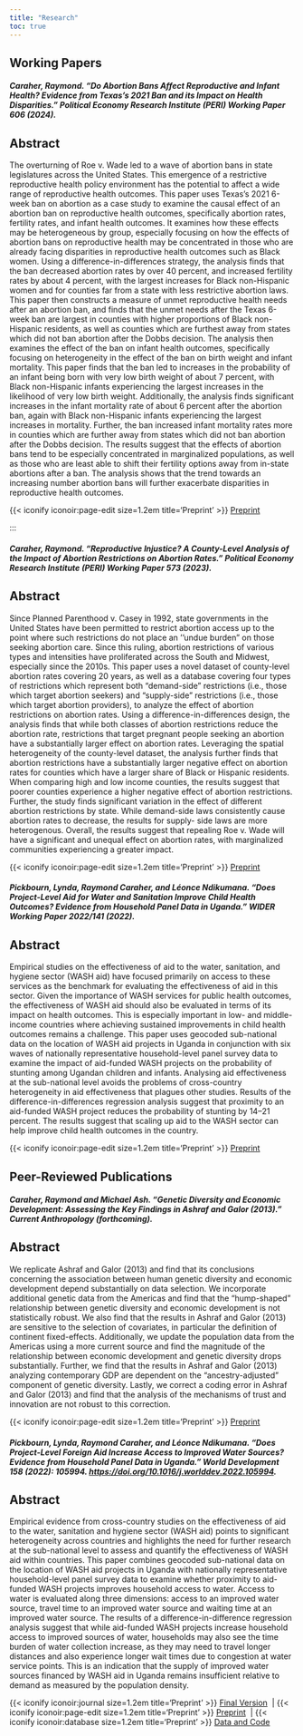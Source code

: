 ```yaml
---
title: "Research"
toc: true
---
```


## Working Papers

##### Caraher, Raymond. "Do Abortion Bans Affect Reproductive and Infant Health? Evidence from Texas’s 2021 Ban and its Impact on Health Disparities." *Political Economy Research Institute* (PERI) Working Paper 606 (2024).

::: {.callout-note appearance="simple" collapse="true"}
# Abstract

The overturning of Roe v. Wade led to a wave of abortion bans in state legislatures across the United States. This emergence of a restrictive reproductive health policy environment has the potential to affect a wide range of reproductive health outcomes. This paper uses Texas’s 2021 6-week ban on abortion as a case study to examine the causal effect of an abortion ban on reproductive health outcomes, specifically abortion rates, fertility rates, and infant health outcomes. It examines how these effects may be heterogeneous by group, especially focusing on how the effects of abortion bans on reproductive health may be concentrated in those who are already facing disparities in reproductive health outcomes such as Black women. Using a difference-in-differences strategy, the analysis finds that the ban decreased abortion rates by over 40 percent, and increased fertility rates by about 4 percent, with the largest increases for Black non-Hispanic women and for counties far from a state with less restrictive abortion laws. This paper then constructs a measure of unmet reproductive health needs after an abortion ban, and finds that the unmet needs after the Texas 6-week ban are largest in counties with higher proportions of Black non-Hispanic residents, as well as counties which are furthest away from states which did not ban abortion after the Dobbs decision. The analysis then examines the effect of the ban on infant health outcomes, specifically focusing on heterogeneity in the effect of the ban on birth weight and infant mortality. This paper finds that the ban led to increases in the probability of an infant being born with very low birth weight of about 7 percent, with Black non-Hispanic infants experiencing the largest increases in the likelihood of very low birth weight. Additionally, the analysis finds significant increases in the infant mortality rate of about 6 percent after the abortion ban, again with Black non-Hispanic infants experiencing the largest increases in mortality. Further, the ban increased infant mortality rates more in counties which are further away from states which did not ban abortion after the Dobbs decision. The results suggest that the effects of abortion bans tend to be especially concentrated in marginalized populations, as well as those who are least able to shift their fertility options away from in-state abortions after a ban. The analysis shows that the trend towards an increasing number abortion bans will further exacerbate disparities in reproductive health outcomes.

:::

::: {.callout-tip appearance="minimal"}

{{< iconify iconoir:page-edit size=1.2em title='Preprint' >}} [Preprint](https://ssrn.com/abstract=4911886) 

:::

:::

##### Caraher, Raymond. "Reproductive Injustice? A County-Level Analysis of the Impact of Abortion Restrictions on Abortion Rates." *Political Economy Research Institute* (PERI) Working Paper 573 (2023).

::: {.callout-note appearance="simple" collapse="true"}
# Abstract

Since Planned Parenthood v. Casey in 1992, state governments in the United States have been permitted to restrict abortion access up to the point where such restrictions do not place an ‘’undue burden” on those seeking abortion care. Since this ruling, abortion restrictions of various types and intensities have proliferated across the South and Midwest, especially since the 2010s. This paper uses a novel dataset of county-level abortion rates covering 20 years, as well as a database covering four types of restrictions which represent both “demand-side” restrictions (i.e., those which target abortion seekers) and “supply-side” restrictions (i.e., those which target abortion providers), to analyze the effect of abortion restrictions on abortion rates. Using a difference-in-differences design, the analysis finds that while both classes of abortion restrictions reduce the abortion rate, restrictions that target pregnant people seeking an abortion have a substantially larger effect on abortion rates. Leveraging the spatial heterogeneity of the county-level dataset, the analysis further finds that abortion restrictions have a substantially larger negative effect on abortion rates for counties which have a larger share of Black or Hispanic residents. When comparing high and low income counties, the results suggest that poorer counties experience a higher negative effect of abortion restrictions. Further, the study finds significant variation in the effect of different abortion restrictions by state. While demand-side laws consistently cause abortion rates to decrease, the results for supply- side laws are more heterogenous. Overall, the results suggest that repealing Roe v. Wade will have a significant and unequal effect on abortion rates, with marginalized communities experiencing a greater impact.

:::

::: {.callout-tip appearance="minimal"}

{{< iconify iconoir:page-edit size=1.2em title='Preprint' >}} [Preprint](http://dx.doi.org/10.2139/ssrn.4381662) 

:::

##### Pickbourn, Lynda, Raymond Caraher, and Léonce Ndikumana. "Does Project-Level Aid for Water and Sanitation Improve Child Health Outcomes? Evidence from Household Panel Data in Uganda." *WIDER* Working Paper 2022/141 (2022).

::: {.callout-note appearance="simple" collapse="true"}
# Abstract

Empirical studies on the effectiveness of aid to the water, sanitation, and hygiene sector (WASH aid) have focused primarily on access to these services as the benchmark for evaluating the effectiveness of aid in this sector. 
Given the importance of WASH services for public health outcomes, 
the effectiveness of WASH aid should also be evaluated in terms of its impact on health outcomes. 
This is especially important in low- and middle-income countries where achieving sustained improvements in child health outcomes remains a challenge. 
This paper uses geocoded sub-national data on the location of WASH aid projects in Uganda in conjunction with six waves of nationally representative household-level panel survey data to examine the impact of aid-funded WASH projects on the probability of stunting among Ugandan children and infants. 
Analysing aid effectiveness at the sub-national level avoids the problems of cross-country heterogeneity in aid effectiveness that plagues other studies. 
Results of the difference-in-differences regression analysis suggest that proximity to an aid-funded WASH project reduces the probability of stunting by 14–21 percent. 
The results suggest that scaling up aid to the WASH sector can help improve child health outcomes in the country.

:::

::: {.callout-tip appearance="minimal"}

{{< iconify iconoir:page-edit size=1.2em title='Preprint' >}} [Preprint](https://doi.org/10.35188/UNU-WIDER/2022/274-4) 

:::


## Peer-Reviewed Publications

##### Caraher, Raymond and Michael Ash. "Genetic Diversity and Economic Development: Assessing the Key Findings in Ashraf and Galor (2013).” Current Anthropology (*forthcoming*).

::: {.callout-note appearance="simple" collapse="true"}
# Abstract

We replicate Ashraf and Galor (2013) and find that its conclusions concerning the association between human genetic diversity and economic development depend substantially on data selection. 
We incorporate additional genetic data from the Americas and find that the "hump-shaped" relationship between genetic diversity and economic development is not statistically robust. 
We also find that the results in Ashraf and Galor (2013) are sensitive to the selection of covariates, 
in particular the definition of continent fixed-effects. 
Additionally, we update the population data from the Americas using a more current source and find the magnitude of the relationship between economic development and genetic diversity drops substantially. 
Further, we find that the results in Ashraf and Galor (2013) analyzing contemporary GDP are dependent on the "ancestry-adjusted" component of genetic diversity. 
Lastly, we correct a coding error in Ashraf and Galor (2013) and find that the analysis of the mechanisms of trust and innovation are not robust to this correction.

:::

::: {.callout-tip appearance="minimal"}

{{< iconify iconoir:page-edit size=1.2em title='Preprint' >}} [Preprint](https://doi.org/10.7275/11867619)

:::

##### Pickbourn, Lynda, Raymond Caraher, and Léonce Ndikumana. "Does Project-Level Foreign Aid Increase Access to Improved Water Sources? Evidence from Household Panel Data in Uganda." World Development 158 (2022): 105994. <https://doi.org/10.1016/j.worlddev.2022.105994>.

::: {.callout-note appearance="simple" collapse="true"}
# Abstract

Empirical evidence from cross-country studies on the effectiveness of aid to the water, sanitation and hygiene sector (WASH aid) points to significant heterogeneity across countries and 
highlights the need for further research at the sub-national level to assess and quantify the effectiveness of WASH aid within countries. 
This paper combines geocoded sub-national data on the location of WASH aid projects in Uganda with nationally representative household-level panel survey data to examine whether proximity to aid-funded WASH projects improves household access to water. 
Access to water is evaluated along three dimensions: access to an improved water source, travel time to an improved water source and waiting time at an improved water source. 
The results of a difference-in-difference regression analysis suggest that while aid-funded WASH projects increase household access to improved sources of water, 
households may also see the time burden of water collection increase, 
as they may need to travel longer distances and also experience longer wait times due to congestion at water service points. 
This is an indication that the supply of improved water sources financed by WASH aid in Uganda remains insufficient relative to demand as measured by the population density.

:::

::: {.callout-tip appearance="minimal"}

{{< iconify iconoir:journal size=1.2em title='Preprint' >}} [Final Version](https://doi.org/10.1016/j.worlddev.2022.105994) \ |
{{< iconify iconoir:page-edit size=1.2em title='Preprint' >}} [Preprint](https://doi.org/https://doi.org/10.7275/27118338) \ |
{{< iconify iconoir:database size=1.2em title='Preprint' >}} [Data and Code](https://doi.org/10.7910/DVN/I7ASBJ) \

:::